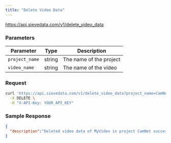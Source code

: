 ```yaml
---
title: "Delete Video Data"
---
```


<RequestSimple method="POST">https://api.sievedata.com/v1/delete_video_data</RequestSimple>

### Parameters

| Parameter | Type | Description |
| ---- | ----- | ---- |
| `project_name` | string | The name of the project |
| `video_name` | string | The name of the video |

### Request

```bash Terminal
curl 'https://api.sievedata.com/v1/delete_video_data?project_name=CamNet&video_name=MyVideo' \
  -X DELETE \
  -H "X-API-Key: YOUR_API_KEY"
```

### Sample Response

```json
{
  "description":"Deleted video data of MyVideo in project CamNet successfully.",
}
```